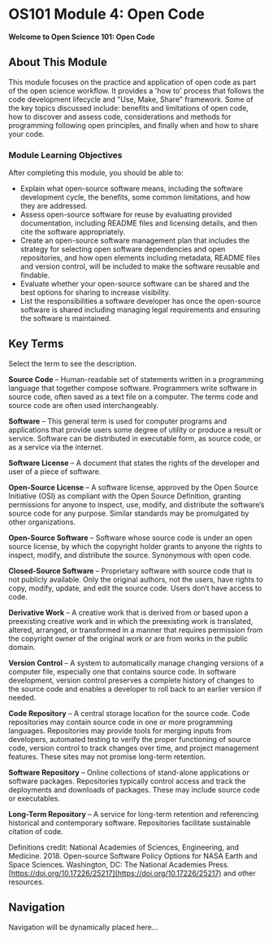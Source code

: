 # OS101 Module 4: Open Code

**Welcome to Open Science 101: Open Code**

## About This Module

This module focuses on the practice and application of open code as part of the open science workflow. It provides a 'how to' process that follows the code development lifecycle and "Use, Make, Share" framework. Some of the key topics discussed include: benefits and limitations of open code, how to discover and assess code, considerations and methods for programming following open principles, and finally when and how to share your code. 

### Module Learning Objectives

After completing this module, you should be able to:

- Explain what open-source software means, including the software development cycle, the benefits, some common limitations, and how they are addressed.
- Assess open-source software for reuse by evaluating provided documentation, including README files and licensing details, and then cite the software appropriately.
- Create an open-source software management plan that includes the strategy for selecting open software dependencies and open repositories, and how open elements including metadata, README files and version control, will be included to make the software reusable and findable.
- Evaluate whether your open-source software can be shared and the best options for sharing to increase visibility.
- List the responsibilities a software developer has once the open-source software is shared including managing legal requirements and ensuring the software is maintained.

## Key Terms

Select the term to see the description.

**Source Code** – Human-readable set of statements written in a programming language that together compose software. Programmers write software in source code, often saved as a text file on a computer. The terms code and source code are often used interchangeably.

**Software** – This general term is used for computer programs and applications that provide users some degree of utility or produce a result or service. Software can be distributed in executable form, as source code, or as a service via the internet.

**Software License** – A document that states the rights of the developer and user of a piece of software.

**Open-Source License** – A software license, approved by the Open Source Initiative (OSI) as compliant with the Open Source Definition, granting permissions for anyone to inspect, use, modify, and distribute the software’s source code for any purpose. Similar standards may be promulgated by other organizations.

**Open-Source Software** – Software whose source code is under an open source license, by which the copyright holder grants to anyone the rights to inspect, modify, and distribute the source. Synonymous with open code.

**Closed-Source Software** – Proprietary software with source code that is not publicly available. Only the original authors, not the users, have rights to copy, modify, update, and edit the source code. Users don’t have access to code.

**Derivative Work** – A creative work that is derived from or based upon a preexisting creative work and in which the preexisting work is translated, altered, arranged, or transformed in a manner that requires permission from the copyright owner of the original work or are from works in the public domain.

**Version Control** – A system to automatically manage changing versions of a computer file, especially one that contains source code. In software development, version control preserves a complete history of changes to the source code and enables a developer to roll back to an earlier version if needed.

**Code Repository** – A central storage location for the source code. Code repositories may contain source code in one or more programming languages. Repositories may provide tools for merging inputs from developers, automated testing to verify the proper functioning of source code, version control to track changes over time, and project management features. These sites may not promise long-term retention.

**Software Repository** – Online collections of stand-alone applications or software packages. Repositories typically control access and track the deployments and downloads of packages. These may include source code or executables.

**Long-Term Repository** – A service for long-term retention and referencing historical and contemporary software. Repositories facilitate sustainable citation of code.

Definitions credit: National Academies of Sciences, Engineering, and Medicine. 2018. Open-source Software Policy Options for NASA Earth and Space Sciences. Washington, DC: The National Academies Press. [https://doi.org/10.17226/25217](https://doi.org/10.17226/25217) and other resources.

## Navigation

Navigation will be dynamically placed here... 